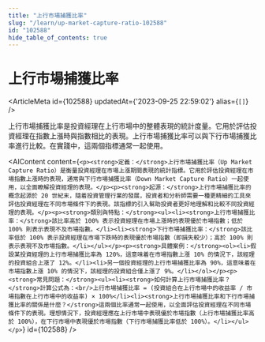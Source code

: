 ```yaml
---
title: "上行市場捕獲比率"
slug: "/learn/up-market-capture-ratio-102588"
id: "102588"
hide_table_of_contents: true
---
```



# 上行市場捕獲比率

<ArticleMeta id={102588} updatedAt={'2023-09-25 22:59:02'} alias={`[]`} />
<div className='border-solid border-b border-t-0 my-4 border-[var(--ifm-color-gray-300)]' />

上行市場捕獲比率是投資經理在上行市場中的整體表現的統計度量。它用於評估投資經理在指數上漲時與指數相比的表現。上行市場捕獲比率可以與下行市場捕獲比率進行比較。在實踐中，這兩個指標通常一起使用。

<AIContent content={`<p><strong>定義：</strong>上行市場捕獲比率（Up Market Capture Ratio）是衡量投資經理在市場上漲期間表現的統計指標。它用於評估投資經理在市場指數上漲時的表現，通常與下行市場捕獲比率（Down Market Capture Ratio）一起使用，以全面瞭解投資經理的表現。</p><p><strong>起源：</strong>上行市場捕獲比率的概念起源於 20 世紀末，隨着投資管理行業的發展，投資者和分析師需要一種更精細的工具來評估投資經理在不同市場條件下的表現。該指標的引入幫助投資者更好地理解和比較不同投資經理的表現。</p><p><strong>類別與特點：</strong><ul><li><strong>上行市場捕獲比率：</strong>該比率高於 100% 表示投資經理在市場上漲時的表現優於市場指數；低於 100% 則表示表現不及市場指數。</li><li><strong>下行市場捕獲比率：</strong>該比率低於 100% 表示投資經理在市場下跌時的表現優於市場指數（即損失較少）；高於 100% 則表示表現不及市場指數。</li></ul></p><p><strong>具體案例：</strong><ol><li>假設某投資經理的上行市場捕獲比率為 120%，這意味着在市場指數上漲 10% 的情況下，該經理的投資組合上漲了 12%。</li><li>另一個投資經理的上行市場捕獲比率為 90%，這意味着在市場指數上漲 10% 的情況下，該經理的投資組合僅上漲了 9%。</li></ol></p><p><strong>常見問題：</strong><ul><li><strong>如何計算上行市場捕獲比率？</strong>計算公式為：<br/>上行市場捕獲比率 = (投資組合在上行市場中的收益率 / 市場指數在上行市場中的收益率) × 100%</li><li><strong>上行市場捕獲比率和下行市場捕獲比率的關係是什麼？</strong>這兩個比率通常一起使用，以全面評估投資經理在不同市場條件下的表現。理想情況下，投資經理應在上行市場中表現優於市場指數（上行市場捕獲比率高於 100%），在下行市場中表現優於市場指數（下行市場捕獲比率低於 100%）。</li></ul></p>`} id={102588} />
